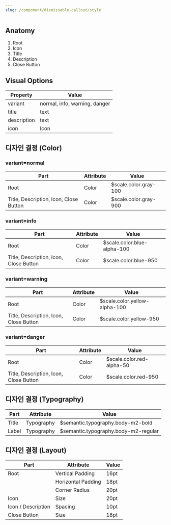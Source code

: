 ```yaml
---
slug: /component/dismissable-callout/style
---
```


## Anatomy

1. Root
2. Icon
3. Title
4. Description
5. Close Button

## Visual Options

| Property    | Value                         |
| ----------- | ----------------------------- |
| variant     | normal, info, warning, danger |
| title       | text                          |
| description | text                          |
| icon        | Icon                          |

## 디자인 결정 (Color)

### variant=normal

| Part                                   | Attribute | Value                 |
| -------------------------------------- | --------- | --------------------- |
| Root                                   | Color     | $scale.color.gray-100 |
| Title, Description, Icon, Close Button | Color     | $scale.color.gray-900 |

### variant=info

| Part                                   | Attribute | Value                       |
| -------------------------------------- | --------- | --------------------------- |
| Root                                   | Color     | $scale.color.blue-alpha-100 |
| Title, Description, Icon, Close Button | Color     | $scale.color.blue-950       |

### variant=warning

| Part                                   | Attribute | Value                         |
| -------------------------------------- | --------- | ----------------------------- |
| Root                                   | Color     | $scale.color.yellow-alpha-100 |
| Title, Description, Icon, Close Button | Color     | $scale.color.yellow-950       |

### variant=danger

| Part                                   | Attribute | Value                     |
| -------------------------------------- | --------- | ------------------------- |
| Root                                   | Color     | $scale.color.red-alpha-50 |
| Title, Description, Icon, Close Button | Color     | $scale.color.red-950      |

## 디자인 결정 (Typography)

| Part  | Attribute  | Value                                |
| ----- | ---------- | ------------------------------------ |
| Title | Typography | $semantic.typography.body-m2-bold    |
| Label | Typography | $semantic.typography.body-m2-regular |

## 디자인 결정 (Layout)

| Part               | Attribute          | Value |
| ------------------ | ------------------ | ----- |
| Root               | Vertical Padding   | 16pt  |
|                    | Horizontal Padding | 18pt  |
|                    | Corner Radius      | 20pt  |
| Icon               | Size               | 20pt  |
| Icon / Description | Spacing            | 10pt  |
| Close Button       | Size               | 18pt  |
